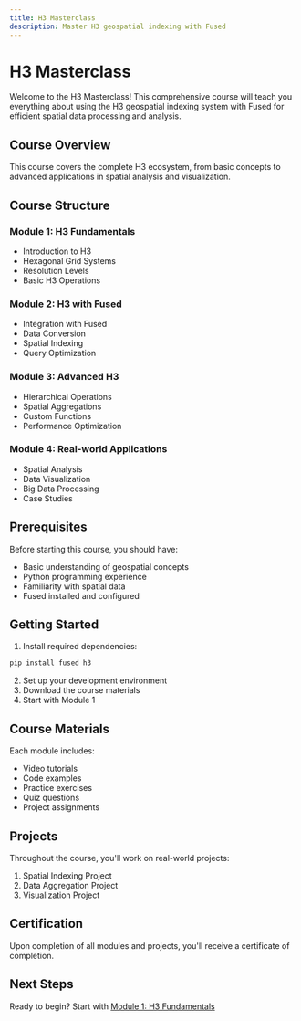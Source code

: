 ```yaml
---
title: H3 Masterclass
description: Master H3 geospatial indexing with Fused
---
```


# H3 Masterclass

Welcome to the H3 Masterclass! This comprehensive course will teach you everything about using the H3 geospatial indexing system with Fused for efficient spatial data processing and analysis.

## Course Overview

This course covers the complete H3 ecosystem, from basic concepts to advanced applications in spatial analysis and visualization.

## Course Structure

### Module 1: H3 Fundamentals
- Introduction to H3
- Hexagonal Grid Systems
- Resolution Levels
- Basic H3 Operations

### Module 2: H3 with Fused
- Integration with Fused
- Data Conversion
- Spatial Indexing
- Query Optimization

### Module 3: Advanced H3
- Hierarchical Operations
- Spatial Aggregations
- Custom Functions
- Performance Optimization

### Module 4: Real-world Applications
- Spatial Analysis
- Data Visualization
- Big Data Processing
- Case Studies

## Prerequisites

Before starting this course, you should have:
- Basic understanding of geospatial concepts
- Python programming experience
- Familiarity with spatial data
- Fused installed and configured

## Getting Started

1. Install required dependencies:
```bash
pip install fused h3
```

2. Set up your development environment
3. Download the course materials
4. Start with Module 1

## Course Materials

Each module includes:
- Video tutorials
- Code examples
- Practice exercises
- Quiz questions
- Project assignments

## Projects

Throughout the course, you'll work on real-world projects:
1. Spatial Indexing Project
2. Data Aggregation Project
3. Visualization Project

## Certification

Upon completion of all modules and projects, you'll receive a certificate of completion.

## Next Steps

Ready to begin? Start with [Module 1: H3 Fundamentals](./h3-masterclass/module-1-fundamentals) 